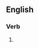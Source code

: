 ==English==

===Verb===
{{head|en|verb form}}

# {{present participle of|factorize|lang=en|nocat=1}}